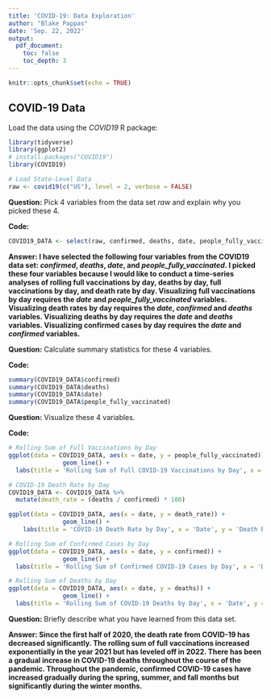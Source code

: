 ---
title: 'COVID-19: Data Exploration'
author: "Blake Pappas"
date: 'Sep. 22, 2022'
output:
  pdf_document:
    toc: false
    toc_depth: 3
---

```{r setup, include = FALSE}
knitr::opts_chunk$set(echo = TRUE)
```

## COVID-19 Data

Load the data using the *COVID19* R package:

```{r warning = FALSE, message = FALSE}
library(tidyverse)
library(ggplot2)
# install.packages("COVID19")
library(COVID19)

# Load State-Level Data
raw <- covid19(c("US"), level = 2, verbose = FALSE)
```


**Question:** Pick 4 variables from the data set *raw* and explain why you picked these 4.

**Code:**
```{r}
COVID19_DATA <- select(raw, confirmed, deaths, date, people_fully_vaccinated)
```

**Answer: I have selected the following four variables from the COVID19 data set: *confirmed*, *deaths*, *date*, and *people_fully_vaccinated*. I picked these four variables because I would like to conduct a time-series analyses of rolling full vaccinations by day, deaths by day, full vaccinations by day, and death rate by day. Visualizing full vaccinations by day requires the *date* and *people_fully_vaccinated* variables. Visualizing death rates by day requires the *date*, *confirmed* and *deaths* variables. Visualizing deaths by day requires the *date* and *deaths* variables. Visualizing confirmed cases by day requires the *date* and *confirmed* variables.**


**Question:** Calculate summary statistics for these 4 variables.

**Code:**

```{r}
summary(COVID19_DATA$confirmed)
summary(COVID19_DATA$deaths)
summary(COVID19_DATA$date)
summary(COVID19_DATA$people_fully_vaccinated)
```

**Question:** Visualize these 4 variables.

**Code:**

```{r warning = FALSE}
# Rolling Sum of Full Vaccinations by Day
ggplot(data = COVID19_DATA, aes(x = date, y = people_fully_vaccinated)) +
               geom_line() +
  labs(title = 'Rolling Sum of Full COVID-19 Vaccinations by Day', x = 'Date', y = 'Full Vaccinations')
```

```{r warning = FALSE}
# COVID-19 Death Rate by Day
COVID19_DATA <- COVID19_DATA %>%
  mutate(death_rate = (deaths / confirmed) * 100)

ggplot(data = COVID19_DATA, aes(x = date, y = death_rate)) +
               geom_line() +
    labs(title = 'COVID-19 Death Rate by Day', x = 'Date', y = 'Death Rate (%)')
```

```{r warning = FALSE}
# Rolling Sum of Confirmed Cases by Day
ggplot(data = COVID19_DATA, aes(x = date, y = confirmed)) +
               geom_line() +
  labs(title = 'Rolling Sum of Confirmed COVID-19 Cases by Day', x = 'Date', y = 'Confirmed Cases')
```

```{r warning = FALSE}
# Rolling Sum of Deaths by Day
ggplot(data = COVID19_DATA, aes(x = date, y = deaths)) +
               geom_line() +
  labs(title = 'Rolling Sum of COVID-19 Deaths by Day', x = 'Date', y = 'Deaths')
```

**Question:** Briefly describe what you have learned from this data set.

**Answer: Since the first half of 2020, the death rate from COVID-19 has decreased significantly. The rolling sum of full vaccinations increased exponentially in the year 2021 but has leveled off in 2022. There has been a gradual increase in COVID-19 deaths throughout the course of the pandemic. Throughout the pandemic, confirmed COVID-19 cases have increased gradually during the spring, summer, and fall months but significantly during the winter months.**